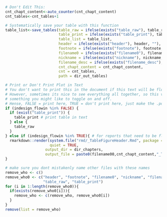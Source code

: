 

```r
# Don't Edit This:
cnt_chapt_content<-auto_counter(cnt_chapt_content)
cnt_tables<-cnt_tables+1

# Systematically save your table with this function
table_list<-save_tables(table_raw = ifelse(exists("table_raw"), table_raw, NULL), 
                        table_print = ifelse(exists("table_print"), table_print, NULL),
                        table_list = table_list, 
                        header = ifelse(exists("header"), header, ""),
                        footnote = ifelse(exists("footnote"), footnote, ""), 
                        filename0 = ifelse(exists("filename0"), filename0, nickname), 
                        nickname = ifelse(exists("nickname"), nickname, filename0),
                        filename_desc = ifelse(exists("filename_desc"), filename_desc, ""),  
                        cnt_chapt_content = cnt_chapt_content, 
                        cnt = cnt_tables, 
                        path = dir_out_tables)

```


```r
# Print or Don't Print Plot in Text
# You don't want to print this in the document if this text will be flowed into InDesign. 
# However, sometimes its nice to see everything all together, so this variable is 
# something you might like to toggle on and off. 
# Hense, FALSE = print here, TRUE = don't print here, just make the .pdf (coded above)
if (indesign_flowin %in% FALSE) { 
  if (exist("table_print")) {
    table_print # print table in text
  } else {
    table_raw
  }
} else if (indesign_flowin %in% TRUE){ # for reports that need to be flowed into InDesign 
  rmarkdown::render(system.file("rmd/_TableFigureHeader.Rmd", package = "NMFSReports"),#TableFigureHeader, 
                    quiet = TRUE,
                  output_dir = dir_chapters, 
                  output_file = paste0(filename00,cnt_chapt_content,"_Title.docx"))
}

# make sure you dont mistakenly name other files with these names
remove_who <- c()
remove_who0 <- c("header", "footnote", "filename0", "nickname", "filename_desc", 
                 "table_raw", "table_print")
for (i in 1:length(remove_who0)){
  if(exists(remove_who0[i])){
    remove_who <- c(remove_who, remove_who0[i])
  }
}
remove(list = remove_who)

```


